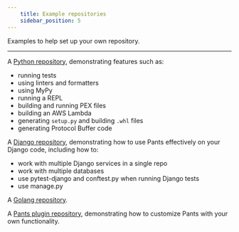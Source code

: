 ```yaml
---
    title: Example repositories
    sidebar_position: 5
---
```


Examples to help set up your own repository.

---

A [Python repository](https://github.com/pantsbuild/example-python), demonstrating features such as:

- running tests
- using linters and formatters
- using MyPy
- running a REPL
- building and running PEX files
- building an AWS Lambda
- generating `setup.py` and building `.whl` files
- generating Protocol Buffer code

A [Django repository](https://github.com/pantsbuild/example-django), demonstrating how to use Pants effectively on your Django code, including how to:

- work with multiple Django services in a single repo
- work with multiple databases
- use pytest-django and conftest.py when running Django tests
- use manage.py

A [Golang repository](https://github.com/pantsbuild/example-golang).

A [Pants plugin repository](https://github.com/pantsbuild/example-plugin), demonstrating how to customize Pants with your own functionality.
